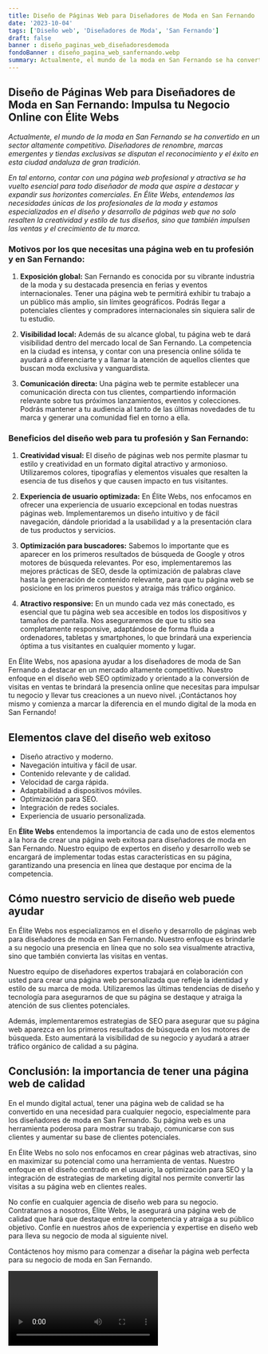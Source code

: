 ```yaml
---
title: Diseño de Páginas Web para Diseñadores de Moda en San Fernando
date: '2023-10-04'
tags: ['Diseño web', 'Diseñadores de Moda', 'San Fernando']
draft: false
banner : diseño_paginas_web_diseñadoresdemoda
fondoBanner : diseño_pagina_web_sanfernando.webp
summary: Actualmente, el mundo de la moda en San Fernando se ha convertido en un sector altamente competitivo. Diseñadores de renombre, marcas emergentes y tiendas exclusivas se disputan el reconocimiento y el éxito en esta ciudad andaluza de gran tradición.
---
```


## Diseño de Páginas Web para Diseñadores de Moda en San Fernando: Impulsa tu Negocio Online con Élite Webs

*Actualmente, el mundo de la moda en San Fernando se ha convertido en un sector altamente competitivo. Diseñadores de renombre, marcas emergentes y tiendas exclusivas se disputan el reconocimiento y el éxito en esta ciudad andaluza de gran tradición.*

*En tal entorno, contar con una página web profesional y atractiva se ha vuelto esencial para todo diseñador de moda que aspire a destacar y expandir sus horizontes comerciales. En Élite Webs, entendemos las necesidades únicas de los profesionales de la moda y estamos especializados en el diseño y desarrollo de páginas web que no solo resalten la creatividad y estilo de tus diseños, sino que también impulsen las ventas y el crecimiento de tu marca.*

### Motivos por los que necesitas una página web en tu profesión y en San Fernando:

1. **Exposición global:** San Fernando es conocida por su vibrante industria de la moda y su destacada presencia en ferias y eventos internacionales. Tener una página web te permitirá exhibir tu trabajo a un público más amplio, sin límites geográficos. Podrás llegar a potenciales clientes y compradores internacionales sin siquiera salir de tu estudio.

2. **Visibilidad local:** Además de su alcance global, tu página web te dará visibilidad dentro del mercado local de San Fernando. La competencia en la ciudad es intensa, y contar con una presencia online sólida te ayudará a diferenciarte y a llamar la atención de aquellos clientes que buscan moda exclusiva y vanguardista.

3. **Comunicación directa:** Una página web te permite establecer una comunicación directa con tus clientes, compartiendo información relevante sobre tus próximos lanzamientos, eventos y colecciones. Podrás mantener a tu audiencia al tanto de las últimas novedades de tu marca y generar una comunidad fiel en torno a ella.

### Beneficios del diseño web para tu profesión y San Fernando:

1. **Creatividad visual:** El diseño de páginas web nos permite plasmar tu estilo y creatividad en un formato digital atractivo y armonioso. Utilizaremos colores, tipografías y elementos visuales que resalten la esencia de tus diseños y que causen impacto en tus visitantes.

2. **Experiencia de usuario optimizada:** En Élite Webs, nos enfocamos en ofrecer una experiencia de usuario excepcional en todas nuestras páginas web. Implementaremos un diseño intuitivo y de fácil navegación, dándole prioridad a la usabilidad y a la presentación clara de tus productos y servicios.

3. **Optimización para buscadores:** Sabemos lo importante que es aparecer en los primeros resultados de búsqueda de Google y otros motores de búsqueda relevantes. Por eso, implementaremos las mejores prácticas de SEO, desde la optimización de palabras clave hasta la generación de contenido relevante, para que tu página web se posicione en los primeros puestos y atraiga más tráfico orgánico.

4. **Atractivo responsive:** En un mundo cada vez más conectado, es esencial que tu página web sea accesible en todos los dispositivos y tamaños de pantalla. Nos aseguraremos de que tu sitio sea completamente responsive, adaptándose de forma fluida a ordenadores, tabletas y smartphones, lo que brindará una experiencia óptima a tus visitantes en cualquier momento y lugar.

En Élite Webs, nos apasiona ayudar a los diseñadores de moda de San Fernando a destacar en un mercado altamente competitivo. Nuestro enfoque en el diseño web SEO optimizado y orientado a la conversión de visitas en ventas te brindará la presencia online que necesitas para impulsar tu negocio y llevar tus creaciones a un nuevo nivel. ¡Contáctanos hoy mismo y comienza a marcar la diferencia en el mundo digital de la moda en San Fernando!

<GifSeo />

<Cta />

## Elementos clave del diseño web exitoso
- Diseño atractivo y moderno.
- Navegación intuitiva y fácil de usar.
- Contenido relevante y de calidad.
- Velocidad de carga rápida.
- Adaptabilidad a dispositivos móviles.
- Optimización para SEO.
- Integración de redes sociales.
- Experiencia de usuario personalizada.

En **Élite Webs** entendemos la importancia de cada uno de estos elementos a la hora de crear una página web exitosa para diseñadores de moda en San Fernando. Nuestro equipo de expertos en diseño y desarrollo web se encargará de implementar todas estas características en su página, garantizando una presencia en línea que destaque por encima de la competencia.

## Cómo nuestro servicio de diseño web puede ayudar
En Élite Webs nos especializamos en el diseño y desarrollo de páginas web para diseñadores de moda en San Fernando. Nuestro enfoque es brindarle a su negocio una presencia en línea que no solo sea visualmente atractiva, sino que también convierta las visitas en ventas.

Nuestro equipo de diseñadores expertos trabajará en colaboración con usted para crear una página web personalizada que refleje la identidad y estilo de su marca de moda. Utilizaremos las últimas tendencias de diseño y tecnología para asegurarnos de que su página se destaque y atraiga la atención de sus clientes potenciales.

Además, implementaremos estrategias de SEO para asegurar que su página web aparezca en los primeros resultados de búsqueda en los motores de búsqueda. Esto aumentará la visibilidad de su negocio y ayudará a atraer tráfico orgánico de calidad a su página.

## Conclusión: la importancia de tener una página web de calidad
En el mundo digital actual, tener una página web de calidad se ha convertido en una necesidad para cualquier negocio, especialmente para los diseñadores de moda en San Fernando. Su página web es una herramienta poderosa para mostrar su trabajo, comunicarse con sus clientes y aumentar su base de clientes potenciales.

En Élite Webs no solo nos enfocamos en crear páginas web atractivas, sino en maximizar su potencial como una herramienta de ventas. Nuestro enfoque en el diseño centrado en el usuario, la optimización para SEO y la integración de estrategias de marketing digital nos permite convertir las visitas a su página web en clientes reales.

No confíe en cualquier agencia de diseño web para su negocio. Contratarnos a nosotros, Élite Webs, le asegurará una página web de calidad que hará que destaque entre la competencia y atraiga a su público objetivo. Confíe en nuestros años de experiencia y expertise en diseño web para lleva su negocio de moda al siguiente nivel.

Contáctenos hoy mismo para comenzar a diseñar la página web perfecta para su negocio de moda en San Fernando.

<Video />

<CtaBot job='Diseñadores de Moda' city='San Fernando'/>

<Gmaps query='San Fernando+españa+maps' />
